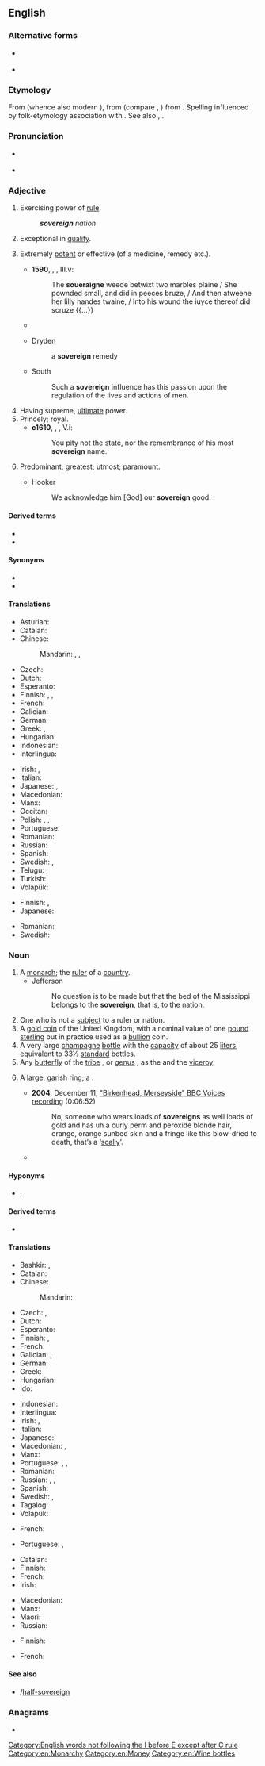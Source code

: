 ==English==
{{rfi|en}}
{{wikipedia}}

===Alternative forms===
* {{l|en|sovran}} {{qualifier|archaic}}
* {{l|en|soveraigne}} {{q|archaic}}

===Etymology===
From {{der|en|fro|soverain}} (whence also modern {{cog|fr|souverain}}), from {{der|en|VL.|*superānus}} (compare {{cog|it|sovrano}}, {{cog|es|soberano}}) from {{der|en|la|super||above}}. Spelling influenced by folk-etymology association with {{m|en|reign}}. See also {{m|en|suzerain}}, {{m|en|foreign}}.

===Pronunciation===
* {{a|UK}} {{IPA|/ˈsɒv.ɹɪn/|lang=en}}
* {{audio|en-us-sovereign.ogg|Audio (US)|lang=en}}

===Adjective===
{{en-adj}}

# Exercising power of [[rule]].
#: '''''sovereign''' nation''
# Exceptional in [[quality]].
# {{lb|en|now|_|rare}} Extremely [[potent]] or effective (of a medicine, remedy etc.).
#* '''1590''', {{w|Edmund Spenser}}, ''{{w|The Faerie Queene}}'', III.v:
#*: The '''soueraigne''' weede betwixt two marbles plaine / She pownded small, and did in peeces bruze, / And then atweene her lilly handes twaine, / Into his wound the iuyce thereof did scruze {{...}}
#* {{quote-book|author=John Davies|authorlink=John Davies (poet)|editor=[[w:Alexander Balloch Grosart|Alexander B[alloch] Grosart]]|chapter=[Tobacco.]|title=The Complete Poems of Sir John Davies. Edited, with Memorial-Introduction and Notes, by the Rev. Alexander B. Grosart. In Two Volumes|series=Early English Poets|location=London|publisher=[[w:Chatto & Windus|Chatto and Windus]], {{w|Piccadilly}}|year=1876|volume=II|page=226|pageurl=https://books.google.com/books?id=F7o9AQAAMAAJ&pg=PA226|oclc=752538909|passage=Homer of [[moly|Moly]] and [[nepenthes|Nepenthe]] singes: / Moly, the gods most '''soveraigne''' hearbe divine. / Nepenth Hellen's drink, which gladnes brings,— / Hart's greife repells, and doth y{{sup|e}} witts refine.}}
#* {{rfdate}} Dryden
#*: a '''sovereign''' remedy
#* {{rfdate}} South
#*: Such a '''sovereign''' influence has this passion upon the regulation of the lives and actions of men.
# Having supreme, [[ultimate]] power.
# Princely; royal.
#* '''c1610''', {{w|Shakespeare}}, ''{{w|A Winters Tale}}'', V.i:
#*: You pity not the state, nor the remembrance of his most '''sovereign''' name.
# Predominant; greatest; utmost; paramount.
#* {{rfdate}} Hooker
#*: We acknowledge him [God] our '''sovereign''' good.

====Derived terms====
* {{l|en|sovereignly}}
* {{l|en|sovereign state}}

====Synonyms====
* {{l|en|autonomous}}
* {{l|en|supreme}}

====Translations====
{{trans-top|exercising power of rule}}
* Asturian: {{t|ast|soberanu}}
* Catalan: {{t+|ca|sobirà}}
* Chinese:
*: Mandarin: {{t+|cmn|自主|tr=zìzhǔ de|alt=自主的|sc=Hani}}, {{t+|cmn|獨立|alt=獨立的|sc=Hani}}, {{t+|cmn|独立|tr=dúlì de|alt=独立的|sc=Hani}}
* Czech: {{t|cs|svrchovaný}}
* Dutch: {{t+|nl|soeverein}}
* Esperanto: {{t|eo|suverena}}
* Finnish: {{t+|fi|itsenäinen}}, {{t+|fi|suvereeni}}, {{t|fi|täysivaltainen}}
* French: {{t+|fr|souverain}}
* Galician: {{t|gl|soberano}}
* German: {{t+|de|souverän}}
* Greek: {{t+|el|κυρίαρχος|sc=Grek}}, {{t+|el|ηγεμονικός|sc=Grek}}
* Hungarian: {{t+|hu|szuverén}}
* Indonesian: {{t+|id|berdaulat}}
* Interlingua: {{t|ia|soveran}}
{{trans-mid}}
* Irish: {{t|ga|ardcheannasach}}, {{t|ga|ceannasach}}
* Italian: {{t+|it|sovrano}}
* Japanese: {{t+|ja|独立|tr=どくりつした, dokuritsu-shita|alt=独立した}}, {{t|ja|自立|tr=じりつした, jiritsu-shita|alt=自立した}}
* Macedonian: {{t|mk|суверен|m|tr=súveren|sc=Cyrl}}
* Manx: {{t|gv|ard-reeoil}}
* Occitan: {{t+|oc|sobeiran}}
* Polish: {{t+|pl|suwerenny}}, {{t+|pl|niepodległy}}, {{t+|pl|niezależny}}
* Portuguese: {{t+|pt|soberano}}
* Romanian: {{t+|ro|suveran}}
* Russian: {{t+|ru|сувере́нный}}
* Spanish: {{t+|es|soberano}}
* Swedish: {{t+|sv|självständig}}, {{t+|sv|suverän}}
* Telugu: {{t|te|సార్వభౌమ|tr=saarvabhauma|sc=Telu}}, {{t|te|సర్వసత్తాక|tr=sarvasattaaka|sc=Telu}}
* Turkish: {{t+|tr|egemen}}
* Volapük: {{t|vo|soveränik}}
{{trans-bottom}}

{{trans-top|exceptional in quality}}
* Finnish: {{t+|fi|erinomainen}}, {{t+|fi|suvereeni}}
* Japanese: {{t|ja|卓越した|tr=takuetsu shita}}
{{trans-mid}}
* Romanian: {{t+|ro|suveran|m}}
* Swedish: {{t+|sv|suverän}}
{{trans-bottom}}

===Noun===
{{en-noun}}

# A [[monarch]]; the [[ruler]] of a [[country]].
#* Jefferson
#*: No question is to be made but that the bed of the Mississippi belongs to the '''sovereign''', that is, to the nation.
# One who is not a [[subject]] to a ruler or nation.
# A [[gold coin]] of the United Kingdom, with a nominal value of one [[pound sterling]] but in practice used as a [[bullion]] coin.
# A very large [[champagne]] [[bottle]] with the [[capacity]] of about 25 [[liter]]s, equivalent to 33⅓ [[standard]] bottles.
# Any [[butterfly]] of the [[tribe]] ''{{taxlink|Nymphalini|tribe|noshow=1}}'', or [[genus]] {{taxlink|Basilarchia|genus|noshow=1}}, as the {{vern|ursula}} and the [[viceroy]].
# {{lb|en|UK|slang}} A large, garish ring; a {{w|sovereign ring}}.
#* '''2004''', December 11, [http://sounds.bl.uk/Accents-and-dialects/BBC-Voices/021M-C1190X0022XX-0101V0 "Birkenhead, Merseyside" BBC Voices recording] (0:06:52)
#*: No, someone who wears loads of '''sovereigns''' as well loads of gold and has uh a curly perm and peroxide blonde hair, orange, orange sunbed skin and a fringe like this blow-dried to death, that’s a ‘[[scally]]’.
#* {{quote-journal|passage=No visible tattoos, '''sovereigns''', mismatched jewellery, scrunchies, large clips or hoop earrings.|title=Harrods 'ladies' code' drives out sales assistant|date=2011-07-01|author=Caroline Davies|newspaper=The Guardian|url=http://www.theguardian.com/law/2011/jul/01/harrods-dress-code-sales-assistant}}

====Hyponyms====
* {{sense|monarch}} {{l|en|king}}, {{l|en|queen}}

====Derived terms====
* {{l|en|sovereignty}}

====Translations====
{{trans-top|monarch}}
* Bashkir: {{t|ba|батша|sc=Cyrl}}, {{t|ba|хаким|sc=Cyrl}}
* Catalan: {{t+|ca|sobirà|m}}
* Chinese:
*: Mandarin: {{t+|cmn|君主|tr=jūnzhǔ|sc=Hani}}
* Czech: {{t+|cs|vládce|m}}, {{t+|cs|panovník|m}}
* Dutch: {{t+|nl|vorst|m}}
* Esperanto: {{t|eo|suvereno}}
* Finnish: {{t+|fi|monarkki}}, {{t+|fi|hallitsija}}
* French: {{t+|fr|souverain|m}}
* Galician: {{t|gl|soberano|m}}, {{t|gl|soberana|f}}
* German: {{t+|de|Souverän}}
* Greek: {{t+|el|ηγεμόνας|sc=Grek}}
* Hungarian: {{t+|hu|uralkodó}}
* Ido: {{t+|io|rejo}}
{{trans-mid}}
* Indonesian: {{t+|id|penguasa}}
* Interlingua: {{t|ia|soverano}}
* Irish: {{t+|ga|rí|m}}, {{t|ga|banríon|f}}
* Italian: {{t+|it|sovrano}}
* Japanese: {{t+|ja|君主|tr=くんしゅ, kunshu}}
* Macedonian: {{t|mk|владетел|m|tr=vládetel|sc=Cyrl}}, {{t|mk|суверен|m|tr=súveren|sc=Cyrl}}
* Manx: {{t|gv|ard-ree|m}}
* Portuguese: {{t+|pt|suserano|m}}, {{t+|pt|soberano|m}}, {{t+|pt|soberana|f}}
* Romanian: {{t+|ro|suveran|m}}
* Russian: {{t+|ru|сувере́н|m}}, {{t+|ru|власти́тель|m}}, {{t+|ru|мона́рх|m}}
* Spanish: {{t+|es|soberano}}
* Swedish: {{t+|sv|regent|c}}, {{t+|sv|monark}}
* Tagalog: {{t|tl|higpuno}}
* Volapük: {{t|vo|soveran}}
{{trans-bottom}}

{{trans-top|one who is not a subject to a ruler or nation}}
* French: {{t+|fr|souverain|m}}
{{trans-mid}}
* Portuguese: {{t+|pt|soberano|m}}, {{t+|pt|soberana|f}}
{{trans-bottom}}

{{trans-top|coin}}
* Catalan: {{t+|ca|sobirà|m}}
* Finnish: {{t|fi|[[punta|punnan]] [[kultaraha]]}}
* French: {{t+|fr|souverain|m}}
* Irish: {{t|ga|sabhran|m}}
{{trans-mid}}
* Macedonian: {{t|mk|соверин|m|tr=sóverin|sc=Cyrl}}
* Manx: {{t|gv|punt airhey|m}}
* Maori: {{t|mi|awherangi}}
* Russian: {{t+|ru|со́верен|m}}
{{trans-bottom}}

{{trans-top|very large champagne bottle}}
* Finnish: {{t+|fi|sovereign}}
{{trans-mid}}
* French: {{t+|fr|souverain|m}}
{{trans-bottom}}

====See also====
* {{l|en|half sovereign}}/[[half-sovereign]]

===Anagrams===
* {{anagrams|en|Rovignese}}

[[Category:English words not following the I before E except after C rule]]
[[Category:en:Monarchy]]
[[Category:en:Money]]
[[Category:en:Wine bottles]]